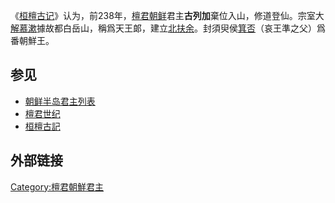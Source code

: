《[[桓檀古记|桓檀古记]]》认为，前238年，[[檀君朝鲜|檀君朝鲜]]君主'''古列加'''棄位入山，修道登仙。宗室大[[解慕漱|解慕漱]]據故都白岳山，稱爲天王郞，建立[[北扶余|北扶余]]。封須臾侯[[宗統王|箕否]]（哀王準之父）爲番朝鮮王。
==参见==
*[[朝鲜半岛君主列表|朝鲜半岛君主列表]]
*[[檀君世纪|檀君世纪]]
*[[桓檀古記|桓檀古記]]
==外部链接==
{{wikisource|桓檀古記|《桓檀古記 檀 君 世 紀》}}
{{start box}}
{{succession box|
 before= [[普乙|普乙]]|
 title=[[檀君朝鲜|檀君朝鲜]]君王|
 after=[[解慕漱|解慕漱]]|
 years=前295年 – 前238年
}}

[[Category:檀君朝鮮君主|Category:檀君朝鮮君主]]